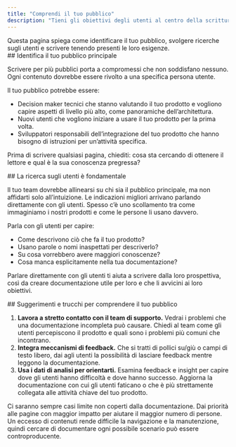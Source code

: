 ```yaml
---
title: "Comprendi il tuo pubblico"
description: "Tieni gli obiettivi degli utenti al centro della scrittura"
---
```


<Tip>
  Questa pagina spiega come identificare il tuo pubblico, svolgere ricerche sugli utenti e scrivere tenendo presenti le loro esigenze.
</Tip>

<div id="identify-your-primary-audience">
  ## Identifica il tuo pubblico principale
</div>

Scrivere per più pubblici porta a compromessi che non soddisfano nessuno. Ogni contenuto dovrebbe essere rivolto a una specifica persona utente.

Il tuo pubblico potrebbe essere: 

- Decision maker tecnici che stanno valutando il tuo prodotto e vogliono capire aspetti di livello più alto, come panoramiche dell’architettura.
- Nuovi utenti che vogliono iniziare a usare il tuo prodotto per la prima volta.
- Sviluppatori responsabili dell’integrazione del tuo prodotto che hanno bisogno di istruzioni per un’attività specifica.

Prima di scrivere qualsiasi pagina, chiediti: cosa sta cercando di ottenere il lettore e qual è la sua conoscenza pregressa?

<div id="user-research-is-key">
  ## La ricerca sugli utenti è fondamentale
</div>

Il tuo team dovrebbe allinearsi su chi sia il pubblico principale, ma non affidarti solo all’intuizione. Le indicazioni migliori arrivano parlando direttamente con gli utenti. Spesso c’è uno scollamento tra come immaginiamo i nostri prodotti e come le persone li usano davvero.

Parla con gli utenti per capire:

- Come descrivono ciò che fa il tuo prodotto?
- Usano parole o nomi inaspettati per descriverlo?
- Su cosa vorrebbero avere maggiori conoscenze?
- Cosa manca esplicitamente nella tua documentazione?

Parlare direttamente con gli utenti ti aiuta a scrivere dalla loro prospettiva, così da creare documentazione utile per loro e che li avvicini ai loro obiettivi.

<div id="tips-and-tricks-for-understanding-your-audience">
  ## Suggerimenti e trucchi per comprendere il tuo pubblico
</div>

1. **Lavora a stretto contatto con il team di supporto.** Vedrai i problemi che una documentazione incompleta può causare. Chiedi al team come gli utenti percepiscono il prodotto e quali sono i problemi più comuni che incontrano.
2. **Integra meccanismi di feedback.** Che si tratti di pollici su/giù o campi di testo libero, dai agli utenti la possibilità di lasciare feedback mentre leggono la documentazione. 
3. **Usa i dati di analisi per orientarti.** Esamina feedback e insight per capire dove gli utenti hanno difficoltà e dove hanno successo. Aggiorna la documentazione con cui gli utenti faticano o che è più strettamente collegata alle attività chiave del tuo prodotto.

Ci saranno sempre casi limite non coperti dalla documentazione. Dai priorità alle pagine con maggior impatto per aiutare il maggior numero di persone. Un eccesso di contenuti rende difficile la navigazione e la manutenzione, quindi cercare di documentare ogni possibile scenario può essere controproducente.